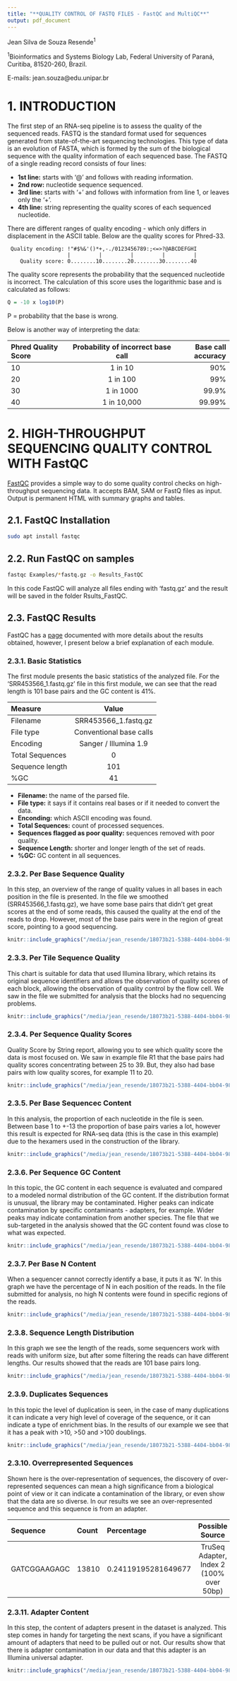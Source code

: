 ```yaml
---
title: "**QUALITY CONTROL OF FASTQ FILES - FastQC and MultiQC**"
output: pdf_document
---
```


Jean Silva de Souza Resende^1^

^1^Bioinformatics and Systems Biology Lab, Federal University of Paraná, Curitiba, 81520-260, Brazil.

E-mails: jean.souza\@edu.unipar.br

\vspace{0.75em}

\tableofcontents

# 1. INTRODUCTION
The first step of an RNA-seq pipeline is to assess the quality of the sequenced reads. FASTQ is the standard format used for sequences generated from state-of-the-art sequencing technologies. This type of data is an evolution of FASTA, which is formed by the sum of the biological sequence with the quality information of each sequenced base. The FASTQ of a single reading record consists of four lines:

* **1st line:** starts with '@' and follows with reading information.
* **2nd row:** nucleotide sequence sequenced.
* **3rd line:** starts with '+' and follows with information from line 1, or leaves only the '+'.
* **4th line:** string representing the quality scores of each sequenced nucleotide.

There are different ranges of quality encoding - which only differs in displacement in the ASCII table. Below are the quality scores for Phred-33.
```
 Quality encoding: !"#$%&'()*+,-./0123456789:;<=>?@ABCDEFGHI
                   |         |         |         |         |
    Quality score: 0........10........20........30........40 
``` 

The quality score represents the probability that the sequenced nucleotide is incorrect. The calculation of this score uses the logarithmic base and is calculated as follows:
```r
Q = -10 x log10(P)
```

P = probability that the base is wrong.

Below is another way of interpreting the data:

|Phred Quality Score |Probability of incorrect base call |Base call accuracy|
|:-------------------|:---------------------------------:|-----------------:|
|10	|1 in 10 |	90%|
|20	|1 in 100|	99%|
|30	|1 in 1000|	99.9%|
|40	|1 in 10,000|	99.99%|

# 2. HIGH-THROUGHPUT SEQUENCING QUALITY CONTROL WITH FastQC
[FastQC](https://www.bioinformatics.babraham.ac.uk/projects/fastqc/) provides a simple way to do some quality control checks on high-throughput sequencing data. It accepts BAM, SAM or FastQ files as input. Output is permanent HTML with summary graphs and tables.

## 2.1. FastQC Installation
```bash
sudo apt install fastqc
```

## 2.2. Run FastQC on samples
```bash
fastqc Examples/*fastq.gz -o Results_FastQC
```

In this code FastQC will analyze all files ending with 'fastq.gz' and the result will be saved in the folder Rsults_FastQC.

## 2.3. FastQC Results
FastQC has a [page](https://www.bioinformatics.babraham.ac.uk/projects/fastqc/Help/) documented with more details about the results obtained, however, I present below a brief explanation of each module.

### 2.3.1. Basic Statistics
The first module presents the basic statistics of the analyzed file. For the 'SRR453566_1.fastq.gz' file in this first module, we can see that the read length is 101 base pairs and the GC content is 41%.

|Measure |Value |
|:-------------------|:---------------------------------:|
|Filename | SRR453566_1.fastq.gz|
|File type | Conventional base calls|
|Encoding | Sanger / Illumina 1.9|
|Total Sequences |0|
|Sequence length |101|
|%GC |41|

* **Filename:** the name of the parsed file.
* **File type:** it says if it contains real bases or if it needed to convert the data.
* **Enconding:** which ASCII encoding was found.
* **Total Sequences:** count of processed sequences.
* **Sequences flagged as poor quality:** sequences removed with poor quality.
* **Sequence Length:** shorter and longer length of the set of reads.
* **%GC:** GC content in all sequences.

### 2.3.2. Per Base Sequence Quality
In this step, an overview of the range of quality values in all bases in each position in the file is presented. In the file we smoothed (SRR453566_1.fastq.gz), we have some base pairs that didn't get great scores at the end of some reads, this caused the quality at the end of the reads to drop. However, most of the base pairs were in the region of great score, pointing to a good sequencing.
```r
knitr::include_graphics("/media/jean_resende/18073b21-5388-4404-bb04-98cab212a667/home/jean/Colaboracoes_bioinformatica/Repositorios_GitHub/rnaseq_quality_control/Figures/per_base_sequence_quality.png")
```

\newpage

### 2.3.3. Per Tile Sequence Quality
This chart is suitable for data that used Illumina library, which retains its original sequence identifiers and allows the observation of quality scores of each block, allowing the observation of quality control by the flow cell. We saw in the file we submitted for analysis that the blocks had no sequencing problems.
```r
knitr::include_graphics("/media/jean_resende/18073b21-5388-4404-bb04-98cab212a667/home/jean/Colaboracoes_bioinformatica/Repositorios_GitHub/rnaseq_quality_control/Figures/per_tile_sequence_quality.png")
```

\newpage
### 2.3.4. Per Sequence Quality Scores
Quality Score by String report, allowing you to see which quality score the data is most focused on. We saw in example file R1 that the base pairs had quality scores concentrating between 25 to 39. But, they also had base pairs with low quality scores, for example 11 to 20.
```r
knitr::include_graphics("/media/jean_resende/18073b21-5388-4404-bb04-98cab212a667/home/jean/Colaboracoes_bioinformatica/Repositorios_GitHub/rnaseq_quality_control/Figures/per_sequence_quality_scores.png")
```

\newpage
### 2.3.5. Per Base Sequencec Content
In this analysis, the proportion of each nucleotide in the file is seen. Between base 1 to +-13 the proportion of base pairs varies a lot, however this result is expected for RNA-seq data (this is the case in this example) due to the hexamers used in the construction of the library.
```r
knitr::include_graphics("/media/jean_resende/18073b21-5388-4404-bb04-98cab212a667/home/jean/Colaboracoes_bioinformatica/Repositorios_GitHub/rnaseq_quality_control/Figures/per_base_sequence_content.png")
```

\newpage
### 2.3.6. Per Sequence GC Content
In this topic, the GC content in each sequence is evaluated and compared to a modeled normal distribution of the GC content. If the distribution format is unusual, the library may be contaminated. Higher peaks can indicate contamination by specific contaminants - adapters, for example. Wider peaks may indicate contamination from another species. The file that we sub-targeted in the analysis showed that the GC content found was close to what was expected.
```r
knitr::include_graphics("/media/jean_resende/18073b21-5388-4404-bb04-98cab212a667/home/jean/Colaboracoes_bioinformatica/Repositorios_GitHub/rnaseq_quality_control/Figures/per_sequence_gc_content.png")
```

\newpage
### 2.3.7. Per Base N Content
When a sequencer cannot correctly identify a base, it puts it as 'N'. In this graph we have the percentage of N in each position of the reads. In the file submitted for analysis, no high N contents were found in specific regions of the reads.
```r
knitr::include_graphics("/media/jean_resende/18073b21-5388-4404-bb04-98cab212a667/home/jean/Colaboracoes_bioinformatica/Repositorios_GitHub/rnaseq_quality_control/Figures/per_base_n_content.png")
```

\newpage
### 2.3.8. Sequence Length Distribution
In this graph we see the length of the reads, some sequencers work with reads with uniform size, but after some filtering the reads can have different lengths. Our results showed that the reads are 101 base pairs long.
```r
knitr::include_graphics("/media/jean_resende/18073b21-5388-4404-bb04-98cab212a667/home/jean/Colaboracoes_bioinformatica/Repositorios_GitHub/rnaseq_quality_control/Figures/sequence_length_distribution.png")
```

\newpage
### 2.3.9. Duplicates Sequences
In this topic the level of duplication is seen, in the case of many duplications it can indicate a very high level of coverage of the sequence, or it can indicate a type of enrichment bias. In the results of our example we see that it has a peak with >10, >50 and >100 doublings.
```r
knitr::include_graphics("/media/jean_resende/18073b21-5388-4404-bb04-98cab212a667/home/jean/Colaboracoes_bioinformatica/Repositorios_GitHub/rnaseq_quality_control/Figures/duplicates_sequences.png")
```

\newpage
### 2.3.10. Overrepresented Sequences
Shown here is the over-representation of sequences, the discovery of over-represented sequences can mean a high significance from a biological point of view or it can indicate a contamination of the library, or even show that the data are so diverse. In our results we see an over-represented sequence and this sequence is from an adapter.

|Sequence |Count |Percentage |Possible Source
|:--------|:-----|:----------|:------------:|
|GATCGGAAGAGC |13810 |0.24119195281649677 |TruSeq Adapter, Index 2 (100% over 50bp)

\newpage
### 2.3.11. Adapter Content
In this step, the content of adapters present in the dataset is analyzed. This step comes in handy for targeting the next scans, if you have a significant amount of adapters that need to be pulled out or not. Our results show that there is adapter contamination in our data and that this adapter is an Illumina universal adapter.
```r
knitr::include_graphics("/media/jean_resende/18073b21-5388-4404-bb04-98cab212a667/home/jean/Colaboracoes_bioinformatica/Repositorios_GitHub/rnaseq_quality_control/Figures/adapter_content.png")
```
